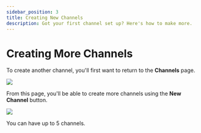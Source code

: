 ---
sidebar_position: 3
title: Creating New Channels
description: Got your first channel set up? Here's how to make more.
---

# Creating More Channels

To create another channel, you'll first want to return to the **Channels** page.

![](https://i.imgur.com/KB8nfF3.png)

From this page, you'll be able to create more channels using the **New Channel** button.

![](https://i.imgur.com/5ygxxOS.png)

You can have up to 5 channels.